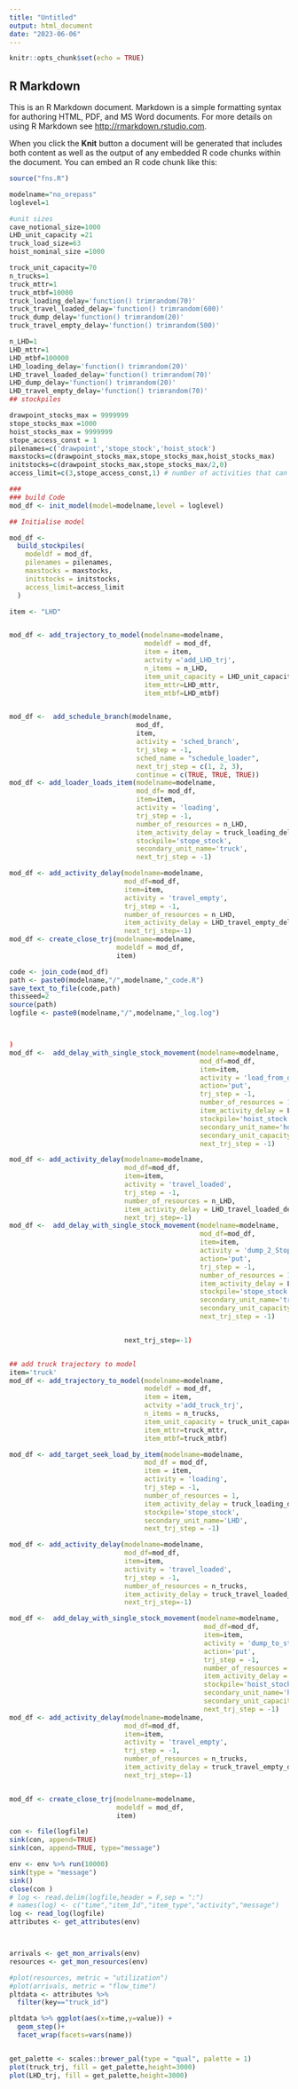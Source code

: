 ```yaml
---
title: "Untitled"
output: html_document
date: "2023-06-06"
---
```


```r
knitr::opts_chunk$set(echo = TRUE)
```

## R Markdown

This is an R Markdown document. Markdown is a simple formatting syntax for authoring HTML, PDF, and MS Word documents. For more details on using R Markdown see <http://rmarkdown.rstudio.com>.

When you click the **Knit** button a document will be generated that includes both content as well as the output of any embedded R code chunks within the document. You can embed an R code chunk like this:

```r
source("fns.R")

```



```r
modelname="no_orepass"
loglevel=1

#unit sizes
cave_notional_size=1000
LHD_unit_capacity =21
truck_load_size=63
hoist_nominal_size =1000

truck_unit_capacity=70
n_trucks=1
truck_mttr=1
truck_mtbf=10000
truck_loading_delay='function() trimrandom(70)'
truck_travel_loaded_delay='function() trimrandom(600)'
truck_dump_delay='function() trimrandom(20)'
truck_travel_empty_delay='function() trimrandom(500)'

n_LHD=1
LHD_mttr=1
LHD_mtbf=100000
LHD_loading_delay='function() trimrandom(20)'
LHD_travel_loaded_delay='function() trimrandom(70)'
LHD_dump_delay='function() trimrandom(20)'
LHD_travel_empty_delay='function() trimrandom(70)'
## stockpiles

drawpoint_stocks_max = 9999999
stope_stocks_max =1000
hoist_stocks_max = 9999999
stope_access_const = 1
pilenames=c('drawpoint','stope_stock','hoist_stock')
maxstocks=c(drawpoint_stocks_max,stope_stocks_max,hoist_stocks_max) 
initstocks=c(drawpoint_stocks_max,stope_stocks_max/2,0)
access_limit=c(3,stope_access_const,1) # number of activities that can operate on pile at any one time


```

```r
###
### build Code
mod_df <- init_model(model=modelname,level = loglevel)

## Initialise model

mod_df <-
  build_stockpiles(
    modeldf = mod_df,
    pilenames = pilenames,
    maxstocks = maxstocks,
    initstocks = initstocks,
    access_limit=access_limit
  )

```
```r
item <- "LHD"


mod_df <- add_trajectory_to_model(modelname=modelname,
                                  modeldf = mod_df,
                                  item = item,
                                  actvity ='add_LHD_trj',
                                  n_items = n_LHD,
                                  item_unit_capacity = LHD_unit_capacity,
                                  item_mttr=LHD_mttr,
                                  item_mtbf=LHD_mtbf)


mod_df <-  add_schedule_branch(modelname,
                                mod_df,
                                item,
                                activity = 'sched_branch',
                                trj_step = -1,
                                sched_name = "schedule_loader",
                                next_trj_step = c(1, 2, 3),
                                continue = c(TRUE, TRUE, TRUE))
mod_df <- add_loader_loads_item(modelname=modelname,
                                mod_df= mod_df,
                                item=item,
                                activity = 'loading',
                                trj_step = -1,
                                number_of_resources = n_LHD,
                                item_activity_delay = truck_loading_delay,
                                stockpile='stope_stock',
                                secondary_unit_name='truck',
                                next_trj_step = -1)

mod_df <- add_activity_delay(modelname=modelname,
                             mod_df=mod_df,
                             item=item,
                             activity = 'travel_empty',
                             trj_step = -1,
                             number_of_resources = n_LHD,
                             item_activity_delay = LHD_travel_empty_delay,
                             next_trj_step=-1)
mod_df <- create_close_trj(modelname=modelname,
                           modeldf = mod_df,
                           item)
```
```r

code <- join_code(mod_df)
path <- paste0(modelname,"/",modelname,"_code.R")
save_text_to_file(code,path)
thisseed=2
source(path)
logfile <- paste0(modelname,"/",modelname,"_log.log")




```


```r

)
mod_df <-  add_delay_with_single_stock_movement(modelname=modelname,
                                                mod_df=mod_df,
                                                item=item,
                                                activity = 'load_from_drawpoint',
                                                action='put',
                                                trj_step = -1,
                                                number_of_resources = 1,
                                                item_activity_delay = LHD_loading_delay,
                                                stockpile='hoist_stock',
                                                secondary_unit_name='hoist',
                                                secondary_unit_capacity=hoist_nominal_size,
                                                next_trj_step = -1)

mod_df <- add_activity_delay(modelname=modelname,
                             mod_df=mod_df,
                             item=item,
                             activity = 'travel_loaded',
                             trj_step = -1,
                             number_of_resources = n_LHD,
                             item_activity_delay = LHD_travel_loaded_delay,
                             next_trj_step=-1)
mod_df <-  add_delay_with_single_stock_movement(modelname=modelname,
                                                mod_df=mod_df,
                                                item=item,
                                                activity = 'dump_2_Stopestock',
                                                action='put',
                                                trj_step = -1,
                                                number_of_resources = 1,
                                                item_activity_delay = LHD_dump_delay,
                                                stockpile='stope_stock',
                                                secondary_unit_name='truck',
                                                secondary_unit_capacity=truck_load_size,
                                                next_trj_step = -1)


                             next_trj_step=-1)



```

```r
## add truck trajectory to model
item='truck'
mod_df <- add_trajectory_to_model(modelname=modelname,
                                  modeldf = mod_df,
                                  item = item,
                                  actvity ='add_truck_trj',
                                  n_items = n_trucks,
                                  item_unit_capacity = truck_unit_capacity,
                                  item_mttr=truck_mttr,
                                  item_mtbf=truck_mtbf)

mod_df <- add_target_seek_load_by_item(modelname=modelname,
                                  mod_df = mod_df,
                                  item = item,
                                  activity = 'loading',
                                  trj_step = -1,
                                  number_of_resources = 1,
                                  item_activity_delay = truck_loading_delay,
                                  stockpile='stope_stock',
                                  secondary_unit_name='LHD',
                                  next_trj_step = -1)

mod_df <- add_activity_delay(modelname=modelname,
                             mod_df=mod_df,
                             item=item,
                             activity = 'travel_loaded',
                             trj_step = -1,
                             number_of_resources = n_trucks,
                             item_activity_delay = truck_travel_loaded_delay,
                             next_trj_step=-1)

mod_df <-  add_delay_with_single_stock_movement(modelname=modelname,
                                                 mod_df=mod_df,
                                                 item=item,
                                                 activity = 'dump_to_stock',
                                                 action='put',
                                                 trj_step = -1,
                                                 number_of_resources = 1,
                                                 item_activity_delay = truck_dump_delay,
                                                 stockpile='hoist_stock',
                                                 secondary_unit_name='hoist',
                                                 secondary_unit_capacity=hoist_nominal_size,
                                                 next_trj_step = -1)
mod_df <- add_activity_delay(modelname=modelname,
                             mod_df=mod_df,
                             item=item,
                             activity = 'travel_empty',
                             trj_step = -1,
                             number_of_resources = n_trucks,
                             item_activity_delay = truck_travel_empty_delay,
                             next_trj_step=-1)


mod_df <- create_close_trj(modelname=modelname,
                           modeldf = mod_df,
                           item)
```

```r

con <- file(logfile)
sink(con, append=TRUE)
sink(con, append=TRUE, type="message")

env <- env %>% run(10000)
sink(type = "message")
sink() 
close(con )
# log <- read.delim(logfile,header = F,sep = ":")
# names(log) <- c("time","item_Id","item_type","activity","message")
log <- read_log(logfile)
attributes <- get_attributes(env)



arrivals <- get_mon_arrivals(env)
resources <- get_mon_resources(env)

#plot(resources, metric = "utilization")
#plot(arrivals, metric = "flow_time")
pltdata <- attributes %>% 
  filter(key=="truck_id")

pltdata %>% ggplot(aes(x=time,y=value)) +
  geom_step()+
  facet_wrap(facets=vars(name))


get_palette <- scales::brewer_pal(type = "qual", palette = 1)
plot(truck_trj, fill = get_palette,height=3000)
plot(LHD_trj, fill = get_palette,height=3000)


```

